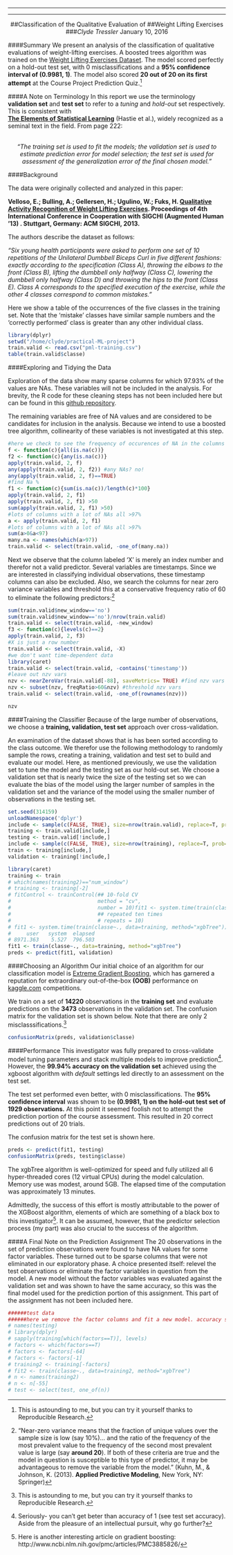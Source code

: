
---


---
<div style="text-align:center;">
##Classification of the Qualitative Evaluation of
##Weight Lifting Exercises
###*Clyde Tressler*
January 10, 2016
</div>
####Summary
We present an analysis of the classification of qualitative evaluations of weight-lifting exercises. 
A boosted trees algorithm was trained on the [Weight Lifting Exercises Dataset](http://groupware.les.inf.puc-rio.br/har). The model scored perfectly on a hold-out test set, with 0 misclassifications and a **95% confidence interval of (0.9981, 1)**. The model also scored **20 out of 20 on its first attempt** at the Course Project Prediction Quiz.[^mynote1] 

[^mynote1]: This is astounding to me, but you can try it yourself thanks to Reproducible Research.

####A Note on Terminology
In this report we use the terminology **validation set** and **test set** to refer to a *tuning* and *hold-out* set respectively. 
This is consistent with </br> 
**[The Elements of Statistical Learning](http://statweb.stanford.edu/~tibs/ElemStatLearn/)** (Hastie et al.), widely recognized as a seminal text in the field. From page 222:
<div style="text-align:center;">
</br>
*"The training set is used to fit the models; the validation
set is used to estimate prediction error for model selection; the test set is
used for assessment of the generalization error of the final chosen model."*
</div>

####Background
<p>The data were originally collected and analyzed in this paper:</p>

**Velloso, E.; Bulling, A.; Gellersen, H.; Ugulino, W.; Fuks, H. [Qualitative Activity Recognition of Weight Lifting Exercises](http://groupware.les.inf.puc-rio.br/work.jsf?p1=11201). Proceedings of 4th International Conference in Cooperation with SIGCHI (Augmented Human '13) . Stuttgart, Germany: ACM SIGCHI, 2013.**

The authors describe the dataset as follows:

<div text-align="center">
<p>*"Six young health participants were asked to perform one set of 10 repetitions of the Unilateral Dumbbell Biceps Curl in five different fashions: exactly according to the specification (Class A), throwing the elbows to the front (Class B), lifting the dumbbell only halfway (Class C), lowering the dumbbell only halfway (Class D) and throwing the hips to the front (Class E). Class A corresponds to the specified execution of the exercise, while the other 4 classes correspond to common mistakes."*</p>
</div>
Here we show a table of the occurrences of the five classes in the training set. Note that the 'mistake' classes have similar sample numbers and the 'correctly performed' class is greater than any other individual class. 

```r
library(dplyr)
setwd("/home/clyde/practical-ML-project")
train.valid <- read.csv("pml-training.csv")
table(train.valid$classe)
```

####Exploring and Tidying the Data

Exploration of the data show many sparse columns for which 97.93% of the values are NAs. These variables will not be included in the analysis. For brevity, the R code for these cleaning steps has not been included here but can be found in this [github repository](https://github.com/amaglamatedclyde/practical-ML-project). 

The remaining variables are free of NA values and are considered to be candidates for inclusion in the analysis. Because we intend to use a boosted tree algorithm, collinearity of these variables is not investigated at this step.

```r
#here we check to see the frequency of occurences of NA in the columns as a percentage. 
f <- function(c){all(is.na(c))}
f2 <- function(c){any(is.na(c))}
apply(train.valid, 2, f)
any(apply(train.valid, 2, f2)) #any NAs? no!
any(apply(train.valid, 2, f)==TRUE)
#find Na %
f1 <- function(c){sum(is.na(c))/length(c)*100}
apply(train.valid, 2, f1)
apply(train.valid, 2, f1) >50
sum(apply(train.valid, 2, f1) >50)
#lots of columns with a lot of NAs all >97%
a <- apply(train.valid, 2, f1)
#lots of columns with a lot of NAs all >97%
sum(a>0&a<97)
many.na <- names(which(a>97))
train.valid <- select(train.valid, -one_of(many.na))
```

Next we observe that the column labeled 'X' is merely an index number and therefor not a valid predictor. Several variables are timestamps. Since we are interested in classifying individual observations, these timestamp columns can also be excluded. Also, we search the columns for near zero variance variables and threshold this at a conservative frequency ratio of 60 to eliminate the following predictors:[^mynote2]

[^mynote2]: "Near-zero variance means that the fraction of unique values over the sample size is low (say 10%)... and the ratio of the frequency of the most prevalent value to the frequency of the second most prevalent value is large (say **around 20**). If both of these criteria are true and the model in question is susceptible to this type of predictor, it may be advantageous to remove the variable from the model." (Kuhn, M., & Johnson, K. (2013). **Applied Predictive Modeling**, New York, NY: Springer)


```r
sum(train.valid$new_window=='no')
sum(train.valid$new_window=='no')/nrow(train.valid)
train.valid <- select(train.valid, -new_window)
f3 <- function(c){levels(c)==2}
apply(train.valid, 2, f3)
#X is just a row number
train.valid <- select(train.valid, -X)
#we don't want time-dependent data
library(caret)
train.valid <- select(train.valid, -contains('timestamp'))
#leave out nzv vars
nzv <- nearZeroVar(train.valid[-88], saveMetrics= TRUE) #find nzv vars
nzv <- subset(nzv, freqRatio>60&nzv) #threshold nzv vars
train.valid <- select(train.valid, -one_of(rownames(nzv)))
```

```r
nzv
```

####Training the Classifier
Because of the large number of observations, we choose a **training, validation, test set** approach over cross-validation.

An examination of the dataset shows that is has been sorted according to the class outcome. We therefor use the following methodology to randomly sample the rows, creating a training, validation and test set to build and evaluate our model. Here, as mentioned previously, we use the validation set to tune the model and the testing set as our hold-out set. We choose a validation set that is nearly twice the size of the testing set so we can evaluate the bias of the model using the larger number of samples in the validation set and the variance of the model using the smaller number of observations in the testing set.

```r
set.seed(314159)
unloadNamespace('dplyr')
include <- sample(c(FALSE, TRUE), size=nrow(train.valid), replace=T, prob=c(0.1, 0.9))
training <- train.valid[include,]
testing <- train.valid[!include,]
include <- sample(c(FALSE, TRUE), size=nrow(training), replace=T, prob=c(0.2, 0.8))
train <- training[include,]
validation <- training[!include,]
```

```r
library(caret)
training <- train
# which(names(training2)=="num_window")
# training <- training[-2]
# fitControl <- trainControl(## 10-fold CV
#                            method = "cv",
#                            number = 10)fit1 <- system.time(train(classe~., data=training, method="xgbTree"))
#                            ## repeated ten times
#                            # repeats = 10)
# fit1 <- system.time(train(classe~., data=training, method="xgbTree"))
#     user   system  elapsed 
# 8971.363    5.527  796.503
fit1 <- train(classe~., data=training, method="xgbTree")
preds <- predict(fit1, validation)
```
####Choosing an Algorithm
Our initial choice of an algorithm for our classification model is [Extreme Gradient Boosting](http://startup.ml/blog/xgboost), which has garnered a reputation for extraordinary out-of-the-box **(OOB)** performance on [kaggle.com](http://kaggle.com) competitions. 

We train on a set of **14220** observations in the **training set** and evaluate predictions on the **3473** observations in the validation set. The confusion matrix for the validation set is shown below. Note that there are only 2 misclasssifications.[^mynote3]

[^mynote3]: This is astounding to me, but you can try it yourself thanks to Reproducible Research.


```r
confusionMatrix(preds, validation$classe)
```
####Performance
This investigator was fully prepared to cross-validate model tuning parameters and stack multiple models to improve prediction[^mynote4]. However, the **99.94% accuracy on the validation set** achieved using the xgboost algorithm with *default* settings led directly to an assessment on the test set. 

The test set performed even better, with 0 misclassifications. The **95% confidence interval** was shown to be **(0.9981, 1) on the hold-out test set of 1929 observations.** At this point it seemed foolish not to attempt the prediction portion of the course assessment. This resulted in 20 correct predictions out of 20 trials.

[^mynote4]: Seriously- you can't get beter than accuracy of 1 (see test set accuracy). Aside from the pleasure of an intellectual pursuit, why go further? 

The confusion matrix for the test set is shown here.

```r
preds <- predict(fit1, testing)
confusionMatrix(preds, testing$classe)
```

The xgbTree algorithm is well-optimized for speed and fully utilized all 6 hyper-threaded cores (12 virtual CPUs) during the model calculation. Memory use was modest, around 5GB. The elapsed time of the computation was approximately 13 minutes.

Admittedly, the success of this effort is mostly attributable to the power of the XGBoost algorithm, elements of which are something of a black box to this investigator[^mynote5]. It can be assumed, however, that the predictor selection process (my part) was also crucial to the success of the algorithm.

[^mynote5]:Here is another interesting article on gradient boosting: http://www.ncbi.nlm.nih.gov/pmc/articles/PMC3885826/

####A Final Note on the Prediction Assignment
The 20 observations in the set of prediction observations were found to have NA values for some factor variables. These turned out to be sparse columns that were not eliminated in our exploratory phase. A choice presented itself: relevel the test observations or eliminate the factor variables in question from the model. A new model without the factor variables was evaluated against the validation set and was shown to have the same accuracy, so this was the final model used for the prediction portion of this assignment. This part of the assignment has not been included here.

```r
######test data
######here we remove the factor columns and fit a new model. accuracy stays the same
# names(testing)
# library(dplyr)
# sapply(training[which(factors==T)], levels)
# factors <- which(factors==T)
# factors <- factors[-64]
# factors <- factors[-1]
# training2 <- training[-factors]
# fit2 <- train(classe~., data=training2, method="xgbTree")
# n <- names(training2)
# n <- n[-55]
# test <- select(test, one_of(n))
```
